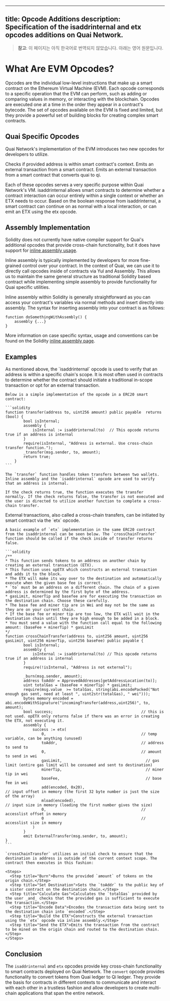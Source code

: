 <!-- AUTO-GENERATED-CONTENT:START (ENGLISH-COPY) -->
---
title: Opcode Additions
description: Specification of the isaddrinternal and etx opcodes additions on Quai Network.
---

> **참고**: 이 페이지는 아직 한국어로 번역되지 않았습니다. 아래는 영어 원문입니다.

# What Are EVM Opcodes?

Opcodes are the individual low-level instructions that make up a smart contract on the Ethereum Virtual Machine (EVM). Each opcode corresponds to a specific operation that the EVM can perform, such as adding or comparing values in memory, or interacting with the blockchain. Opcodes are executed one at a time in the order they appear in a contract's bytecode. The set of opcodes available on the EVM is fixed and limited, but they provide a powerful set of building blocks for creating complex smart contracts.

## Quai Specific Opcodes

Quai Network's implementation of the EVM introduces two new opcodes for developers to utilize.

<CardGroup>
	<Card
		title='isaddrinternal'
		icon='pipe-circle-check'
	>
		Checks if provided address is within smart contract's context.
	</Card>
	<Card
		title='etx'
		icon='arrows-cross'
	>
		Emits an external transaction from a smart contract.
	</Card>
	<Card
		title='convert'
		icon='arrows-cross'
	>
		Emits an external transaction from a smart contract that converts quai to qi.
	</Card>
</CardGroup>

Each of these opcodes serves a very specific purpose within Quai Network's VM. isaddrinternal allows smart contracts to determine whether a contract interaction can occur entirely within a single context or whether an ETX needs to occur. Based on the boolean response from isaddrinternal, a smart contract can continue on as normal with a local interaction, or can emit an ETX using the etx opcode.

## Assembly Implementation

Solidity does not currently have native compiler support for Quai's additional opcodes that provide cross-chain functionality, but it does have support for [inline assembly usage](https://docs.soliditylang.org/en/latest/assembly.html).

Inline assembly is typically implemented by developers for more fine-grained control over your contract. In the context of Quai, we can use it to directly call opcodes inside of contracts via Yul and Assembly. This allows us to maintain the same general structure as traditional Solidity based contract while implementing simple assembly to provide functionality for Quai specific utilities.

Inline assembly within Solidity is generally straightforward as you can access your contract's variables via normal methods and insert directly into assembly. The syntax for inserting assembly into your contract is as follows:

```solidity
function doSomethingWithAssembly() {
    assembly {...}
}
```

More information on case specific syntax, usage and conventions can be found on the Solidity [inline assembly page](https://docs.soliditylang.org/en/latest/assembly.html).

## Examples

<AccordionGroup>
  <Accordion title="isaddrinternal">
    As mentioned above, the `isaddrinternal` opcode is used to verify that an address is within a specific chain's scope. It is most often used in contracts to determine whether the contract should initiate a traditional in-scope transaction or opt for an external transaction.

    Below is a simple implementation of the opcode in a ERC20 smart contract:

    ```solidity
    function transfer(address to, uint256 amount) public payable  returns (bool) {
            bool isInternal;
            assembly {
                isInternal := isaddrinternal(to)  // This opcode returns true if an address is internal
            }
            require(isInternal, "Address is external. Use cross-chain transfer function.");
            _transfer(msg.sender, to, amount);
            return true;
        }
    ```

    The `transfer` function handles token transfers between two wallets. Inline assembly and the `isaddrinternal` opcode are used to verify that an address is internal.

    If the check returns true, the function executes the transfer normally. If the check returns false, the transfer is not executed and the user is directed to utilize another function to complete a cross-chain transfer.
  </Accordion>
  <Accordion title="etx">
    External transactions, also called a cross-chain transfers, can be initiated by smart contract via the `etx` opcode.

    A basic example of `etx` implementation in the same ERC20 contract from the isaddrinternal can be seen below. The `crossChainTransfer` function should be called if the check inside of transfer returns false.

    ```solidity
    /**
    * This function sends tokens to an address on another chain by creating an external transaction (ETX).
    * This function uses opETX which constructs an external transaction and adds it to the block.
    * The ETX will make its way over to the destination and automatically execute when the given base fee is correct.
    * `to` must be an address on a different chain. The chain of a given address is determined by the first byte of the address.
    * gasLimit, minerTip and basefee are for executing the transaction on the destination chain. Choose these carefully.
    * The base fee and miner tip are in Wei and may not be the same as they are on your current chain.
    * If the base fee or miner tip are too low, the ETX will wait in the destination chain until they are high enough to be added in a block.
    * You must send a value with the function call equal to the following amount: (baseFee + minerTip) * gasLimit
    */
    function crossChainTransfer(address to, uint256 amount, uint256 gasLimit, uint256 minerTip, uint256 baseFee) public payable {
            bool isInternal;
            assembly {
                isInternal := isaddrinternal(to) // This opcode returns true if an address is internal
            }
            require(!isInternal, "Address is not external");

            _burn(msg.sender, amount);
            address toAddr = ApprovedAddresses[getAddressLocation(to)];
            uint totalGas = (baseFee + minerTip) * gasLimit;
            require(msg.value  >= totalGas, string(abi.encodePacked("Not enough gas sent, need at least ", uint2str(totalGas), " wei")));
            bytes memory encoded = abi.encodeWithSignature("incomingTransfer(address,uint256)", to, amount);
            bool success;                                       // this is not used. opETX only returns false if there was an error in creating the ETX, not executing it.
            assembly {
                success := etx(
                    0,                                          // temp variable, can be anything (unused)
                    toAddr,                                     // address to send to
                    0,                                          // amount to send in wei
                    gasLimit,                                     // gas limit (entire gas limit will be consumed and sent to destination)
                    minerTip,                                     // miner tip in wei
                    baseFee,                                      // base fee in wei
                    add(encoded, 0x20),                                          // input offset in memory (the first 32 byte number is just the size of the array)
                    mload(encoded),                                          // input size in memory (loading the first number gives the size)
                    0,                                          // accesslist offset in memory
                    0                                           // accesslist size in memory
                )
            }
            emit ExternalTransfer(msg.sender, to, amount);
    }
    ```

    `crossChainTransfer` utilizes an initial check to ensure that the destination is address is outside of the current context scope. The contract then executes in this fashion:

    <Steps>
      <Step title="Burn">Burns the provided `amount` of tokens on the origin chain.</Step>
      <Step title="Set Destination">Sets the `toAddr` to the public key of a sister contract on the destination chain.</Step>
      <Step title="Calculate Gas">Calculates the `totalGas` provided by the user _and_ checks that the provided gas is sufficient to execute the transaction.</Step>
      <Step title="Encode Data">Encodes the transaction data being sent to the destination chain into `encoded`.</Step>
      <Step title="Build the ETX">Constructs the external transaction using the `etx` opcode via inline assembly.</Step>
      <Step title="Send the ETX">Emits the transaction from the contract to be mined on the origin chain and routed to the destination chain.</Step>
    </Steps>
  </Accordion>
</AccordionGroup>



## Conclusion

The `isaddrinternal` and `etx` opcodes provide key cross-chain functionality to
smart contracts deployed on Quai Network. The `convert` opcode provides
functionality to convert tokens from Quai ledger to Qi ledger. They provide the
basis for contracts in different contexts to communicate and interact with each
other in a trustless fashion and allow developers to create multi-chain
applications that span the entire network.
